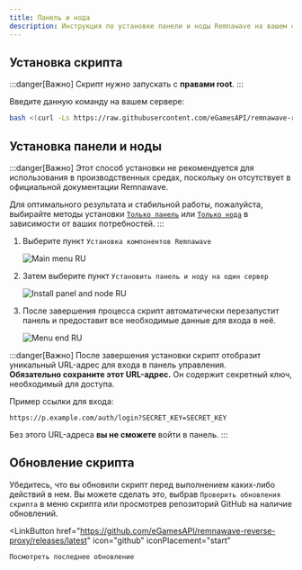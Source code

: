 ---
title: Панель и нода
description: Инструкция по установке панели и ноды Remnawave на вашем сервере.
---


## Установка скрипта

:::danger[Важно]
Скрипт нужно запускать с **правами root**.
:::

Введите данную команду на вашем сервере:

```bash
bash <(curl -Ls https://raw.githubusercontent.com/eGamesAPI/remnawave-reverse-proxy/refs/heads/main/install_remnawave.sh)
```

## Установка панели и ноды
:::danger[Важно]
Этот способ установки не рекомендуется для использования в производственных средах, поскольку он отсутствует в официальной документации Remnawave.

Для оптимального результата и стабильной работы, пожалуйста, выбирайте методы установки [`Только панель`](https://wiki.egam.es/ru/installation/panel-only/) или [`Только нода`](https://wiki.egam.es/ru/installation/node-only/) в зависимости от ваших потребностей.
:::

<Steps>

1. Выберите пункт `Установка компонентов Remnawave`

    ![Main menu RU](https://raw.githubusercontent.com/eGamesAPI/remnawave-reverse-proxy/refs/heads/main/docs/src/assets/ru/main_menu.png)

2. Затем выберите пункт `Установить панель и ноду на один сервер`

    ![Install panel and node RU](https://raw.githubusercontent.com/eGamesAPI/remnawave-reverse-proxy/refs/heads/main/docs/src/assets/ru/install_panel_node.png)

3. После завершения процесса скрипт автоматически перезапустит панель и предоставит все необходимые данные для входа в неё.

    ![Menu end RU](https://raw.githubusercontent.com/eGamesAPI/remnawave-reverse-proxy/refs/heads/main/docs/src/assets/ru/menu_end.png)

</Steps>

:::danger[Важно]
После завершения установки скрипт отобразит уникальный URL-адрес для входа в панель управления.  
**Обязательно сохраните этот URL-адрес.** Он содержит секретный ключ, необходимый для доступа.

Пример ссылки для входа:
```
https://p.example.com/auth/login?SECRET_KEY=SECRET_KEY
```
Без этого URL-адреса **вы не сможете** войти в панель.
:::

## Обновление скрипта

Убедитесь, что вы обновили скрипт перед выполнением каких-либо действий в нем. Вы можете сделать это, выбрав `Проверить обновления скрипта` в меню скрипта или просмотрев репозиторий GitHub на наличие обновлений.

<LinkButton
    href="https://github.com/eGamesAPI/remnawave-reverse-proxy/releases/latest"
    icon="github"
    iconPlacement="start"
>
    Посмотреть последнее обновление
</LinkButton>
